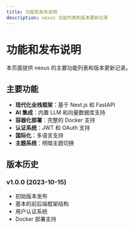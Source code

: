 ```yaml
---
title: 功能和发布说明
description: nexus 功能列表和版本更新记录
---
```


# 功能和发布说明

本页面提供 nexus 的主要功能列表和版本更新记录。

## 主要功能

- **现代化全栈框架**：基于 Next.js 和 FastAPI
- **AI 集成**：内置 LLM 和向量数据库支持
- **容器化部署**：完整的 Docker 支持
- **认证系统**：JWT 和 OAuth 支持
- **国际化**：多语言支持
- **主题系统**：明暗主题切换

## 版本历史

### v1.0.0 (2023-10-15)

- 初始版本发布
- 基本的前后端框架结构
- 用户认证系统
- Docker 部署支持 